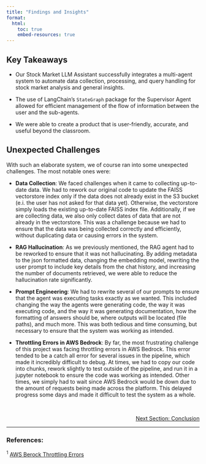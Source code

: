 ```yaml
---
title: "Findings and Insights"
format:
  html:
    toc: true
    embed-resources: true
---
```


## Key Takeaways

- Our Stock Market LLM Assistant successfully integrates a multi-agent system to automate data collection, processing, and query handling for stock market analysis and general insights.

- The use of LangChain's `StateGraph` package for the Supervisor Agent allowed for efficient management of the flow of information between the user and the sub-agents.

- We were able to create a product that is user-friendly, accurate, and useful beyond the classroom.

## Unexpected Challenges

With such an elaborate system, we of course ran into some unexpected challenges. The most notable ones were:

- **Data Collection**: We faced challenges when it came to collecting up-to-date data. We had to rework our original code to update the FAISS vectorstore index only if the data does not already exist in the S3 bucket (e.i. the user has not asked for that data yet). Otherwise, the vectorstore simply loads the existing up-to-date FAISS index file. Additionally, if we are collecting data, we also only collect dates of data that are not already in the vectorstore. This was a challenge because we had to ensure that the data was being collected correctly and efficiently, without duplicating data or causing errors in the system.

- **RAG Hallucination**: As we previously mentioned, the RAG agent had to be reworked to ensure that it was not hallucinating. By adding metadata to the json formatted data, changing the embedding model, rewriting the user prompt to include key details from the chat history, and increasing the number of documents retrieved, we were able to reduce the hallucination rate significantly.

- **Prompt Engineering**: We had to rewrite several of our prompts to ensure that the agent was executing tasks exactly as we wanted. This included changing the way the agents were generating code, the way it was executing code, and the way it was generating documentation, how the formatting of answers should be, where outputs will be located (file paths), and much more. This was both tedious and time consuming, but necessary to ensure that the system was working as intended.

- **Throttling Errors in AWS Bedrock**: By far, the most frustrating challenge of this project was facing throttling errors in AWS Bedrock. This error tended to be a catch all error for several issues in the pipeline, which made it incredibly difficult to debug. At times, we had to copy our code into chunks, rework slightly to test outside of the pipeline, and run it in a jupyter notebook to ensure the code was working as intended. Other times, we simply had to wait since AWS Bedrock would be down due to the amount of requests being made across the platform. This delayed progress some days and made it difficult to test the system as a whole.


<br>
<!-- Reference to next section -->
<div style="text-align: right; font-size: 14px;">
  <a href="10_conclusion.html">Next Section: Conclusion</a>
</div>

---

### References:

${^1}$ [AWS Berock Throttling Errors](https://repost.aws/knowledge-center/bedrock-throttling-error)
